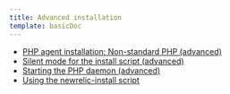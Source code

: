 ```yaml
---
title: Advanced installation
template: basicDoc
---
```


* [PHP agent installation: Non-standard PHP (advanced)](/docs/agents/php-agent/advanced-installation/php-agent-installation-non-standard-php-advanced)
* [Silent mode for the install script (advanced)](/docs/agents/php-agent/advanced-installation/silent-mode-install-script-advanced)
* [Starting the PHP daemon (advanced)](/docs/agents/php-agent/advanced-installation/starting-php-daemon-advanced)
* [Using the newrelic-install script](/docs/agents/php-agent/advanced-installation/using-newrelic-install-script)
